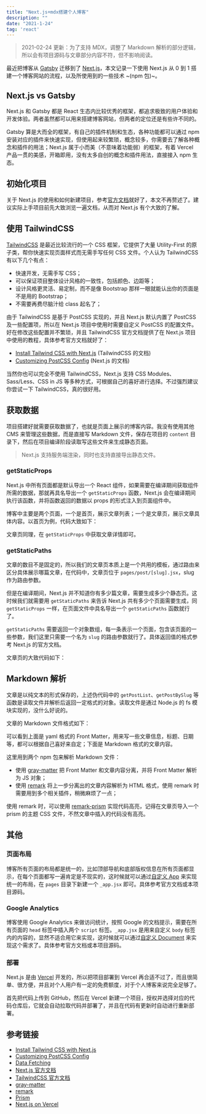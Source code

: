 ```yaml
---
title: "Next.js+mdx搭建个人博客"
description: ""
date: "2021-1-24"
tag: 'react'
---
```


> 2021-02-24 更新：为了支持 MDX，调整了 Markdown 解析的部分逻辑，所以会有项目源码与文章部分内容不符，但不影响阅读。

最近把博客从 [Gatsby](https://www.gatsbyjs.com/) 迁移到了 [Next.js](https://nextjs.org/)，本文记录一下使用 Next.js 从 0 到 1 搭建一个博客网站的流程，以及所使用到的一些技术 ~(npm 包)~。

Next.js vs Gatsby
-----------------

Next.js 和 Gatsby 都是 React 生态内比较优秀的框架，都追求极致的用户体验和开发体验。两者虽然都可以用来搭建博客网站，但两者的定位还是有些许不同的。

Gatsby 算是大而全的框架，有自己的插件机制和生态，各种功能都可以通过 npm 安装对应的插件来快速实现，但使用起来较繁琐，概念较多，你需要去了解各种概念和插件的用法；Next.js 属于小而美（不意味着功能弱）的框架，有着 Vercel 产品一贯的美感，开箱即用，没有太多自创的概念和插件用法，直接接入 npm 生态。

初始化项目
-----

关于 Next.js 的使用和如何新建项目，参考[官方文档](https://nextjs.org/docs)就好了，本文不再赘述了。建议实际上手项目前先大致浏览一遍文档，从而对 Next.js 有个大致的了解。

使用 TailwindCSS
--------------

[TailwindCSS](https://tailwindcss.com/) 是最近比较流行的一个 CSS 框架，它提供了大量 Utility-First 的原子类，帮你快速实现页面样式而无需手写任何 CSS 文件。个人认为 TailwindCSS 有以下几个有点：

*   快速开发，无需手写 CSS；
*   可以保证项目整体设计风格的一致性，包括颜色、边距等；
*   设计风格更灵活、易定制，而不是像 Bootstrap 那样一眼就能认出你的页面是不是用的 Bootstrap；
*   不需要再费尽脑汁给 class 起名了；

由于 TailwindCSS 是基于 PostCSS 实现的，并且 Next.js 默认内置了 PostCSS 及一些配置项，所以在 Next.js 项目中使用时需要自定义 PostCSS 的配置文件。好在修改这些配置并不繁琐，并且 TailwindCSS 官方文档提供了在 Next.js 项目中使用的教程，具体参考官方文档就好了：

*   [Install Tailwind CSS with Next.js](https://tailwindcss.com/docs/guides/nextjs) (TailwindCSS 的文档)
*   [Customizing PostCSS Config](https://nextjs.org/docs/advanced-features/customizing-postcss-config) (Next.js 的文档)

当然你也可以完全不使用 TailwindCSS，Next.js 支持 CSS Modules、Sass/Less、CSS in JS 等多种方式，可根据自己的喜好进行选择。不过强烈建议你尝试一下 TailwindCSS，真的很好用。

获取数据
----

项目搭建好就需要获取数据了，也就是页面上展示的博客内容。我没有使用其他 CMS 来管理这些数据，而是直接写 Markdown 文件，保存在项目的 `content` 目录下，然后在项目编译阶段读取写这些文件来生成静态页面。

> Next.js 支持服务端渲染，同时也支持直接导出静态文件。

### getStaticProps

Next.js 中所有页面都是默认导出一个 React 组件，如果需要在编译期间获取组件所需的数据，那就再具名导出一个 `getStaticProps` 函数，Next.js 会在编译期间执行该函数，并将函数返回的数据以 props 的形式注入到页面组件中。

博客中主要是两个页面，一个是首页，展示文章列表；一个是文章页，展示文章具体内容。以首页为例，代码大致如下：

文章页同理，在 `getStaticProps` 中获取文章详情即可。

### getStaticPaths

文章的数目不是固定的，所以我们的文章页本质上是一个共用的模板，通过路由来区分具体展示哪篇文章，在代码中，文章页位于 `pages/post/[slug].jsx`，slug 作为路由参数。

但是在编译期间，Next.js 并不知道你有多少篇文章，需要生成多少个静态页。这时候我们就需要用 `getStaticPaths` 来告诉 Next.js 共有多少个页面需要生成，同 `getStaticProps` 一样，在页面文件中具名导出一个 `getStaticPaths` 函数就行了。

`getStaticPaths` 需要返回一个对象数组，每一条表示一个页面，包含该页面的一些参数，我们这里只需要一个名为 `slug` 的路由参数就行了。具体返回值的格式参考 Next.js 的官方文档。

文章页的大致代码如下：

Markdown 解析
-----------

文章是以纯文本的形式保存的，上述伪代码中的 `getPostList`、`getPostBySlug` 等函数是读取文件并解析后返回一定格式的对象。读取文件是通过 Node.js 的 fs 模块实现的，没什么好说的。

文章的 Markdown 文件格式如下：

可以看到上面是 yaml 格式的 Front Matter，用来写一些文章信息，标题、日期等，都可以根据自己喜好来自定；下面是 Markdown 格式的文章内容。

这里用到两个 npm 包来解析 Markdown 文件：

*   使用 [gray-matter](https://www.npmjs.com/package/gray-matter) 把 Front Matter 和文章内容分离，并将 Front Matter 解析为 JS 对象；
*   使用 [remark](https://www.npmjs.com/package/remark) 将上一步分离出的文章内容解析为 HTML 格式，使用 remark 时需要用到多个相关插件，稍微麻烦了一点；

使用 remark 时，可以使用 [remark-prism](https://www.npmjs.com/package/remark-prism) 实现代码高亮，记得在文章页导入一个 prism 的主题 CSS 文件，不然文章中插入的代码没有高亮。

其他
--

### 页面布局

博客所有页面的布局都是统一的，比如顶部导航和底部版权信息在所有页面都显示，在每个页面都写一遍肯定是不现实的，这时候就可以通过[自定义 App](https://nextjs.org/docs/advanced-features/custom-app) 来实现统一的布局，在 `pages` 目录下新建一个 `_app.jsx` 即可。具体参考官方文档或本项目源码。

### Google Analytics

博客使用 Google Analytics 来做访问统计，按照 Google 的文档提示，需要在所有页面的 `head` 标签中插入两个 `script` 标签。`_app.jsx` 是用来自定义 `body` 标签内的内容的，显然不适合用它来实现，这时候就可以通过[自定义 Document](https://nextjs.org/docs/advanced-features/custom-document) 来实现这个需求了。具体参考官方文档或本项目源码。

### 部署

Next.js 是由 [Vercel](https://vercel.com/dashboard) 开发的，所以把项目部署到 Vercel 再合适不过了，而且很简单、很方便，并且对个人用户有一定的免费额度，对于个人博客来说完全足够了。

首先把代码上传到 GitHub，然后在 Vercel 新建一个项目，授权并选择对应的代码仓库后，它就会自动拉取代码并部署了，并且在代码有更新时自动进行重新部署。

参考链接
----


*   [Install Tailwind CSS with Next.js](https://tailwindcss.com/docs/guides/nextjs)
*   [Customizing PostCSS Config](https://nextjs.org/docs/advanced-features/customizing-postcss-config)
*   [Data Fetching](https://nextjs.org/docs/basic-features/data-fetching)
*   [Next.js 官方文档](https://nextjs.org/docs)
*   [TailwindCSS 官方文档](https://tailwindcss.com/docs)
*   [gray-matter](https://www.npmjs.com/package/gray-matter)
*   [remark](https://remark.js.org/)
*   [Prism](https://prismjs.com/)
*   [Next.js on Vercel](https://vercel.com/docs/next.js/overview)